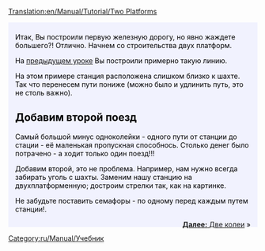 [[Translation:en/Manual/Tutorial/Two Platforms]]

{{en/Tabs|3|1
|en/Учебник/Две платформы|1. Две платформы<!--
-->|ru/Manual/Tutorial/Две колеи|2. Две колеи<!--
-->|ru/Manual/Tutorial/Простая сеть|3. Простая сеть}}
<div style="padding:.5em 1em 1em 1em; border-top:none; background-color:#f1f2fe; color:#000;">
{{ru/Manual/Tutorial/Учебник}}
Итак, Вы построили первую железную дорогу, но явно жаждете большего?! Отлично. Начнем со строительства двух платформ.

На [[ru/Manual/Поезда|предыдущем уроке]] Вы построили примерно такую линию.
{{en/Phototable|[[File:en/Manual/Tutorial/Singletrain.png|400px]]| Примерно так должно выглядеть начало.|none}}

На этом примере станция расположена слишком близко к шахте. Так что перенесем пути пониже (можно было и удлинить путь, это не столь важно).


== Добавим второй поезд ==
Самый большой минус одноколейки - одного пути от станции до стации - её маленькая пропускная способнось. Столько денег было потрачено - а ходит только один поезд!!!

Добавим второй, это не проблема. Например, нам нужно всегда забирать уголь с шахты. Заменим нашу станцию на двухплатформенную; достроим стрелки так, как на картинке.
{{en/Phototable|[[File:en/Manual/Tutorial/TwotrainsOnetrack.png|400px]]|Теперь две платформы - нажмите для увеличения|none}}

Не забудьте поставить семафоры - по одному перед каждым путем станции!.

<span style="float: right">[[ru/Manual/Tutorial/Две колеи|'''Далее:''' Две колеи]] &raquo;</span>
</div>
[[Category:ru/Manual/Учебник]]